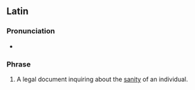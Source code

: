 ==Latin==
===Pronunciation===
* {{la-IPA|dē lūnāticō inquīrendō}}

===Phrase===
{{head|la|phrase|head=[[dē]] [[lūnāticō]] [[inquīrendō]]}}

# A legal document inquiring about the [[sanity]] of an individual.